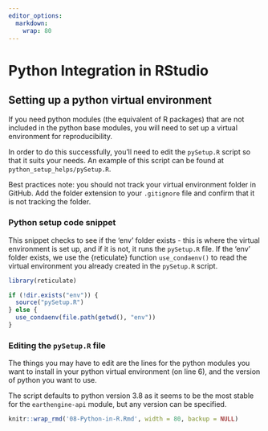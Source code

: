 ```yaml
---
editor_options:
  markdown:
    wrap: 80
---
```


# Python Integration in RStudio

## Setting up a python virtual environment

If you need python modules (the equivalent of R packages) that are not included
in the python base modules, you will need to set up a virtual environment for
reproducibility.

In order to do this successfully, you'll need to edit the `pySetup.R` script so
that it suits your needs. An example of this script can be found at
`python_setup_helps/pySetup.R`.

Best practices note: you should not track your virtual environment folder in
GitHub. Add the folder extension to your `.gitignore` file and confirm that it
is not tracking the folder.

### Python setup code snippet

This snippet checks to see if the 'env' folder exists - this is where the
virtual environment is set up, and if it is not, it runs the `pySetup.R` file.
If the 'env' folder exists, we use the {reticulate} function `use_condaenv()`
to read the virtual environment you already created in the `pySetup.R` script.

```r
library(reticulate)

if (!dir.exists("env")) {
  source("pySetup.R")
} else {
  use_condaenv(file.path(getwd(), "env"))
}
```

### Editing the `pySetup.R` file

The things you may have to edit are the lines for the python modules you want
to install in your python virtual environment (on line 6), and the version of
python you want to use.

The script defaults to python version 3.8 as it seems to be the most stable for
the `earthengine-api` module, but any version can be specified.

```r
knitr::wrap_rmd('08-Python-in-R.Rmd', width = 80, backup = NULL)
```
